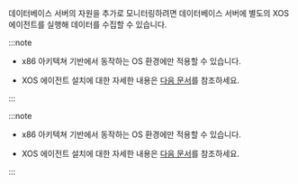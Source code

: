 데이터베이스 서버의 자원을 추가로 모니터링하려면 데이터베이스 서버에 별도의 XOS 에이전트를 실행해 데이터를 수집할 수 있습니다.

<Xclude product="cubrid,cubrid-v1">

:::note

* x86 아키텍쳐 기반에서 동작하는 OS 환경에만 적용할 수 있습니다.

* XOS 에이전트 설치에 대한 자세한 내용은 [다음 문서](install-agent#apply-xos-agent)를 참조하세요.

:::

</Xclude>

<InDoc product="cubrid,cubrid-v1">

:::note

* x86 아키텍쳐 기반에서 동작하는 OS 환경에만 적용할 수 있습니다.

* XOS 에이전트 설치에 대한 자세한 내용은 [다음 문서](install-agent#apply-cubrid-xos-agent)를 참조하세요.

:::

</InDoc>